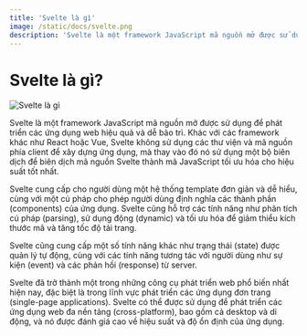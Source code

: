 ```yaml
---
title: 'Svelte là gì'
image: /static/docs/svelte.png
description: 'Svelte là một framework JavaScript mã nguồn mở được sử dụng để phát triển các ứng dụng web hiệu quả và dễ bảo trì.'
---
```


# Svelte là gì?

![Svelte là gì](/static/docs/svelte.png)

Svelte là một framework JavaScript mã nguồn mở được sử dụng để phát triển các ứng dụng web hiệu quả và dễ bảo trì. Khác với các framework khác như React hoặc Vue, Svelte không sử dụng các thư viện và mã nguồn phía client để xây dựng ứng dụng, mà thay vào đó nó sử dụng một bộ biên dịch để biên dịch mã nguồn Svelte thành mã JavaScript tối ưu hóa cho hiệu suất tốt nhất.

Svelte cung cấp cho người dùng một hệ thống template đơn giản và dễ hiểu, cùng với một cú pháp cho phép người dùng định nghĩa các thành phần (components) của ứng dụng. Svelte cũng hỗ trợ các tính năng như phân tích cú pháp (parsing), sử dụng động (dynamic) và tối ưu hóa để giảm thiểu kích thước mã và tăng tốc độ tải trang.

Svelte cũng cung cấp một số tính năng khác như trạng thái (state) được quản lý tự động, cùng với các tính năng tương tác với người dùng như sự kiện (event) và các phản hồi (response) từ server.

Svelte đã trở thành một trong những công cụ phát triển web phổ biến nhất hiện nay, đặc biệt là trong lĩnh vực phát triển các ứng dụng đơn trang (single-page applications). Svelte có thể được sử dụng để phát triển các ứng dụng web đa nền tảng (cross-platform), bao gồm cả desktop và di động, và nó được đánh giá cao về hiệu suất và độ ổn định của ứng dụng.
